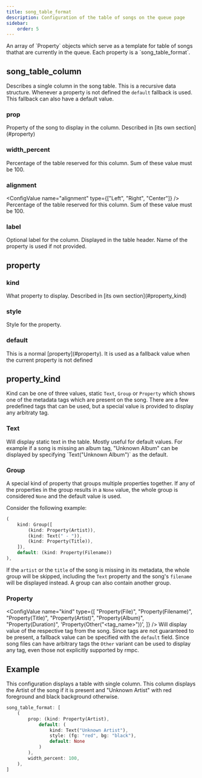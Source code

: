 ```yaml
---
title: song_table_format
description: Configuration of the table of songs on the queue page
sidebar:
    order: 5
---
```



<ConfigValue name="song_table_format" type="other" customText="<song_table_column[]>" link="#song_table_column" />
An array of `Property` objects which serve as a template for table of songs thathat are currently in the queue. Each
property is a `song_table_format`.

## song_table_column

Describes a single column in the song table. This is a recursive data structure. Whenever a property is not defined the
`default` fallback is used. This fallback can also have a default value.

### prop

<ConfigValue name="prop" type="other" customText="<property>" link="#property" />
Property of the song to display in the column. Described in [its own section](#property)

### width_percent

<ConfigValue name="width_percent" type="number" />
Percentage of the table reserved for this column. Sum of these value must be 100.

### alignment

<ConfigValue name="alignment" type={["Left", "Right", "Center"]} />
Percentage of the table reserved for this column. Sum of these value must be 100.

### label

<ConfigValue name="label" type="string" optional />
Optional label for the column. Displayed in the table header. Name of the property is used if not provided.

## property

<ConfigValue type="other" customText="(kind: <property_kind>, style: <style>, default: <property>)" />

### kind

<ConfigValue name="kind" type="other" customText="<property_kind>" link="#property_kind" />
What property to display. Described in [its own section](#property_kind)

### style

<ConfigValue name="style" type="other" customText="<style>" />
Style for the property.

### default

<ConfigValue name="default" type="other" customText="<property>" />
This is a normal [property](#property). It is used as a fallback value when the current property is not defined

## property_kind

Kind can be one of three values, static `Text`, `Group` or `Property` which shows one of the metadata tags which are present on the
song. There are a few predefined tags that can be used, but a special value is provided to display any arbitraty tag.

### Text

<ConfigValue name="kind" type="other" customText='Text("<string>")' />
Will display static text in the table. Mostly useful for default values. For example if a song is missing an album tag,
"Unknown Album" can be displayed by specifying `Text("Unknown Album")` as the default.

### Group

<ConfigValue name="kind" type="other" customText="Group(<property>)" link="#property" />A special kind of property that
groups multiple properties together. If any of the properties in the group results in a `None` value, the whole group is
considered `None` and the default value is used.

Consider the following example:

```rust
(
    kind: Group([
        (kind: Property(Artist)),
        (kind: Text(" - ")),
        (kind: Property(Title)),
    ]),
    default: (kind: Property(Filename))
),

```

If the `artist` or the `title` of the song is missing in its metadata, the whole group will be skipped, including the `Text`
property and the song's `filename` will be displayed instead. A group can also contain another group.

### Property

<ConfigValue
    name="kind"
    type={[
        "Property(File)",
        "Property(Filename)",
        "Property(Title)",
        "Property(Artist)",
        "Property(Album)",
        "Property(Duration)",
        'Property(Other("<tag_name>"))',
    ]}
/>
Will display value of the respective tag from the song. Since tags are not guaranteed to be present, a fallback value
can be specified with the `default` field. Since song files can have arbitrary tags the `Other` variant can be used to
display any tag, even those not explicitly supported by rmpc.

## Example

This configuration displays a table with single column. This column displays the Artist of the song if it is present and
"Unknown Artist" with red foreground and black background otherwise.

```rust
song_table_format: [
    (
        prop: (kind: Property(Artist),
            default: (
                kind: Text("Unknown Artist"),
                style: (fg: "red", bg: "black"),
                default: None
            )
        ),
        width_percent: 100,
    ),
]
```
